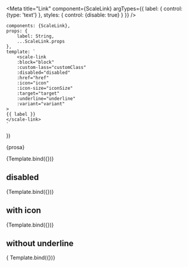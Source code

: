 
<Meta
    title="Link"
    component={ScaleLink}
    argTypes={{
        label: {
            control: {type: 'text'}
        },
        styles: {
            control: {disable: true}
        }
    }}
/>

    components: {ScaleLink},
    props: {
        label: String,
        ...ScaleLink.props
    },
    template: `
        <scale-link
        :block="block"
        :custom-lass="customClass"
        :disabled="disabled"
        :href="href"
        :icon="icon"
        :icon-size="iconSize"
        :target="target"
        :underline="underline"
        :variant="variant"
    >
    {{ label }}
    </scale-link>
    `
})

<Description>{prosa}</Description>

<Preview>
    <Story
        name="Standard"
        args={{
            label: 'A link'
        }}>
        {Template.bind({})}
    </Story>
</Preview>

## disabled

<Preview>
    <Story
        name="Disabled"
        args={{
            label: 'A link, disabled',
            disabled: true
        }}
    >
    {Template.bind({})}
    </Story>
</Preview>

## with icon

<Preview>
    <Story 
        name="With Icon"
        args={{
            label: 'A link, with an icon',
            icon: ICON
        }}>
        {Template.bind({})}
    </Story>
</Preview>

## without underline

<Preview>
    <Story
        name="Without Underline"
        args={{
            label: 'A link without underline',
            underline: false
        }}>
        { Template.bind({})}
    </Story>
</Preview>